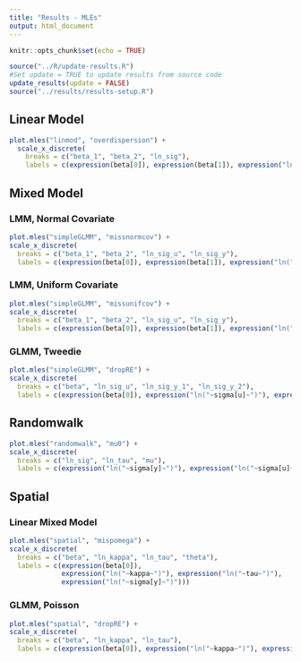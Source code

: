 ```yaml
---
title: "Results - MLEs"
output: html_document
---
```


```r
knitr::opts_chunk$set(echo = TRUE)
```

```r
source("../R/update-results.R")
#Set update = TRUE to update results from source code
update_results(update = FALSE)
source("../results/results-setup.R")
```


## Linear Model
```r
plot.mles("linmod", "overdispersion") + 
  scale_x_discrete(
    breaks = c("beta_1", "beta_2", "ln_sig"),
    labels = c(expression(beta[0]), expression(beta[1]), expression("ln("~sigma~")")))
```

## Mixed Model

### LMM, Normal Covariate
```r
plot.mles("simpleGLMM", "missnormcov") +
scale_x_discrete(
  breaks = c("beta_1", "beta_2", "ln_sig_u", "ln_sig_y"),
  labels = c(expression(beta[0]), expression(beta[1]), expression("ln("~sigma[u]~")"), expression("ln("~sigma[y]~")")))
```

### LMM, Uniform Covariate
```r
plot.mles("simpleGLMM", "missunifcov") +
scale_x_discrete(
  breaks = c("beta_1", "beta_2", "ln_sig_u", "ln_sig_y"),
  labels = c(expression(beta[0]), expression(beta[1]), expression("ln("~sigma[u]~")"), expression("ln("~sigma[y]~")")))
```

### GLMM, Tweedie
```r
plot.mles("simpleGLMM", "dropRE") +
scale_x_discrete(
  breaks = c("beta", "ln_sig_u", "ln_sig_y_1", "ln_sig_y_2"),
  labels = c(expression(beta[0]), expression("ln("~sigma[u]~")"), expression(phi), "power"))
```


## Randomwalk
```r
plot.mles("randomwalk", "mu0") +
scale_x_discrete(
  breaks = c("ln_sig", "ln_tau", "mu"),
  labels = c(expression("ln("~sigma[y]~")"), expression("ln("~sigma[u]~")"), expression(mu)))
```

## Spatial
### Linear Mixed Model
```r
plot.mles("spatial", "mispomega") +
scale_x_discrete(
  breaks = c("beta", "ln_kappa", "ln_tau", "theta"),
  labels = c(expression(beta[0]), 
             expression("ln("~kappa~")"), expression("ln("~tau~")"), 
             expression("ln("~sigma[y]~")")))
```


### GLMM, Poisson
```r
plot.mles("spatial", "dropRE") +
scale_x_discrete(
  breaks = c("beta", "ln_kappa", "ln_tau"),
  labels = c(expression(beta[0]), expression("ln("~kappa~")"), expression("ln("~tau~")")))
```
